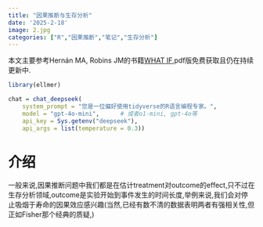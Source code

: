 ```yaml
---
title: "因果推断与生存分析"
date: '2025-2-18'
image: 2.jpg
categories: ["R","因果推断","笔记","生存分析"]
---
```


本文主要参考Hernán MA, Robins JM的书籍[WHAT IF](https://miguelhernan.org/whatifbook),pdf版免费获取且仍在持续更新中.

```r
library(ellmer)

chat = chat_deepseek(
    system_prompt = "您是一位偏好使用tidyverse的R语言编程专家。",
    model = "gpt-4o-mini",      # 或者o1-mini, gpt-4o等  
    api_key = Sys.getenv("deepseek"),
    api_args = list(temperature = 0.3))
```


# 介绍

一般来说,因果推断问题中我们都是在估计treatment对outcome的effect,只不过在生存分析领域,outcome是实验开始到事件发生的时间长度,举例来说,我们会对停止吸烟于寿命的因果效应感兴趣(当然,已经有数不清的数据表明两者有强相关性,但正如Fisher那个经典的质疑,)
